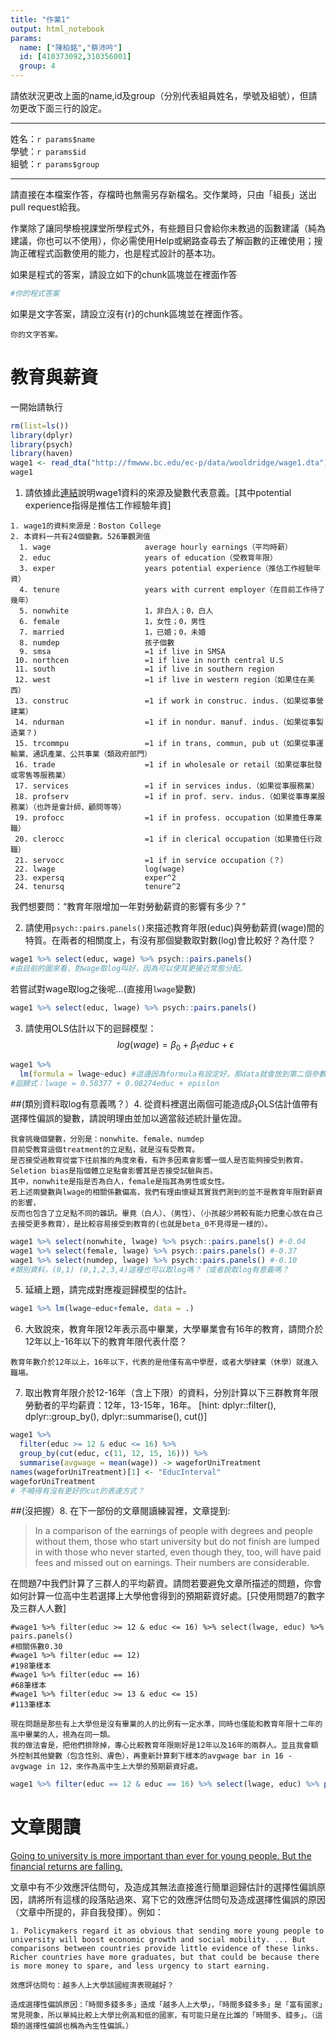 ```yaml
---
title: "作業1"
output: html_notebook
params:
  name: ["陳柏銘","蔡沛吟"]
  id: [410373092,310356001]
  group: 4
---
```

請依狀況更改上面的name,id及group（分別代表組員姓名，學號及組號），但請勿更改下面三行的設定。  

***
姓名：`r params$name`  
學號：`r params$id`  
組號：`r params$group`  

***

請直接在本檔案作答，存檔時也無需另存新檔名。交作業時，只由「組長」送出pull request給我。

作業除了讓同學檢視課堂所學程式外，有些題目只會給你未教過的函數建議（純為建議，你也可以不使用），你必需使用Help或網路查尋去了解函數的正確使用；搜詢正確程式函數使用的能力，也是程式設計的基本功。

如果是程式的答案，請設立如下的chunk區塊並在裡面作答
```r
#你的程式答案
```

如果是文字答案，請設立沒有{r}的chunk區塊並在裡面作答。
```
你的文字答案。
```

# 教育與薪資 

一開始請執行
```r
rm(list=ls())
library(dplyr)
library(psych)
library(haven)
wage1 <- read_dta("http://fmwww.bc.edu/ec-p/data/wooldridge/wage1.dta")
wage1
```

1. 請依據此[連結](http://fmwww.bc.edu/ec-p/data/wooldridge/wage1.des)說明wage1資料的來源及變數代表意義。[其中potential experience指得是推估工作經驗年資]

```
1. wage1的資料來源是：Boston College
2. 本資料一共有24個變數。526筆觀測值
  1. wage                     average hourly earnings（平均時薪）
  2. educ                     years of education（受教育年限）
  3. exper                    years potential experience（推估工作經驗年資）
  4. tenure                   years with current employer（在目前工作待了幾年）
  5. nonwhite                 1，非白人；0，白人
  6. female                   1，女性；0，男性
  7. married                  1，已婚；0，未婚
  8. numdep                   孩子個數
  9. smsa                     =1 if live in SMSA
 10. northcen                 =1 if live in north central U.S
 11. south                    =1 if live in southern region
 12. west                     =1 if live in western region（如果住在美西）
 13. construc                 =1 if work in construc. indus.（如果從事營建業）
 14. ndurman                  =1 if in nondur. manuf. indus.（如果從事製造業？)
 15. trcommpu                 =1 if in trans, commun, pub ut（如果從事運輸業、通訊產業、公共事業（類政府部門）
 16. trade                    =1 if in wholesale or retail（如果從事批發或零售等服務業）
 17. services                 =1 if in services indus.（如果從事服務業）
 18. profserv                 =1 if in prof. serv. indus.（如果從事專業服務業）（也許是會計師、顧問等等）
 19. profocc                  =1 if in profess. occupation（如果擔任專業職）
 20. clerocc                  =1 if in clerical occupation（如果擔任行政職）
 21. servocc                  =1 if in service occupation（？）
 22. lwage                    log(wage)
 23. expersq                  exper^2
 24. tenursq                  tenure^2
```
我們想要問："教育年限增加一年對勞動薪資的影響有多少？"

2. 請使用`psych::pairs.panels()`來描述教育年限(educ)與勞動薪資(wage)間的特質。在兩者的相關度上，有沒有那個變數取對數(log)會比較好？為什麼？
```r
wage1 %>% select(educ, wage) %>% psych::pairs.panels()
#由目前的圖來看，對wage取log叫好，因為可以使其更接近常態分配。
```
若嘗試對wage取log之後呢...(直接用`lwage`變數)
```r
wage1 %>% select(educ, lwage) %>% psych::pairs.panels()
```

3. 請使用OLS估計以下的迴歸模型：
$$log(wage)=\beta_0+\beta_1 educ+\epsilon$$
```r
wage1 %>%
  lm(formula = lwage~educ) #這邊因為formula有設定好。那data就會放到第二個參數，剛好是data，也就可以跑了。
#迴歸式：lwage = 0.58377 + 0.08274educ + epislon
```

##(類別資料取log有意義嗎？）4. 從資料裡選出兩個可能造成$\beta_1$OLS估計值帶有選擇性偏誤的變數，請說明理由並加以適當敍述統計量佐證。
```
我會挑幾個變數，分別是：nonwhite、female、numdep  
目前受教育這個treatment的立足點，就是沒有受教育。
是否接受過教育從當下往前推的角度來看，有許多因素會影響一個人是否能夠接受到教育。
Seletion bias是指個體立足點會影響其是否接受試驗與否。
其中，nonwhite是指是否為白人，female是指其為男性或女性。
若上述兩變數與lwage的相關係數偏高，我們有理由懷疑其實我們測到的並不是教育年限對薪資的影響，
反而也包含了立足點不同的雜訊。畢竟（白人）、（男性）、（小孩越少將較有能力把重心放在自己去接受更多教育），是比較容易接受到教育的(也就是beta_0不見得是一樣的）。
```
```r
wage1 %>% select(nonwhite, lwage) %>% psych::pairs.panels() #-0.04
wage1 %>% select(female, lwage) %>% psych::pairs.panels() #-0.37
wage1 %>% select(numdep, lwage) %>% psych::pairs.panels() #-0.10
#類別資料，(0,1) (0,1,2,3,4)這種也可以取log嗎？（或者說取log有意義嗎？
```

5. 延續上題，請完成對應複迴歸模型的估計。
```r
wage1 %>% lm(lwage~educ+female, data = .)
```

6. 大致說來，教育年限12年表示高中畢業，大學畢業會有16年的教育，請問介於12年以上-16年以下的教育年限代表什麼？
```
教育年數介於12年以上，16年以下，代表的是他僅有高中學歷，或者大學肄業（休學）就進入職場。
```
7. 取出教育年限介於12-16年（含上下限）的資料，分別計算以下三群教育年限勞動者的平均薪資：12年，13-15年，16年。
[hint: dplyr::filter(), dplyr::group_by(), dplyr::summarise(), cut()]
```r
wage1 %>% 
  filter(educ >= 12 & educ <= 16) %>% 
  group_by(cut(educ, c(11, 12, 15, 16))) %>% 
  summarise(avgwage = mean(wage)) -> wageforUniTreatment
names(wageforUniTreatment)[1] <- "EducInterval"
wageforUniTreatment
# 不曉得有沒有更好的cut的表達方式？
```

##(沒把握）8. 在下一部份的文章閱讀練習裡，文章提到: 

> In a comparison of the earnings of people with degrees and people without them, those who start university but do not finish are lumped in with those who never started, even though they, too, will have paid fees and missed out on earnings. Their numbers are considerable. 

在問題7中我們計算了三群人的平均薪資。請問若要避免文章所描述的問題，你會如何計算一位高中生若選擇上大學他會得到的預期薪資好處。[只使用問題7的數字及三群人人數]
```
#wage1 %>% filter(educ >= 12 & educ <= 16) %>% select(lwage, educ) %>% pairs.panels()
#相關係數0.30
#wage1 %>% filter(educ == 12) 
#198筆樣本
#wage1 %>% filter(educ == 16) 
#68筆樣本
#wage1 %>% filter(educ >= 13 & educ <= 15)
#113筆樣本

現在問題是那些有上大學但是沒有畢業的人的比例有一定水準，同時也僅能和教育年限十二年的高中畢業的人，視為在同一類。
我的做法會是，把他們排除掉，專心比較教育年限剛好是12年以及16年的兩群人。並且我會額外控制其他變數（包含性別、膚色），再重新計算剩下樣本的avgwage bar in 16 - avgwage in 12，來作為高中生上大學的預期薪資好處。
```
```r
wage1 %>% filter(educ == 12 & educ == 16) %>% select(lwage, educ) %>% pairs.panels()
```

# 文章閱讀
[Going to university is more important than ever for young people.
But the financial returns are falling.](https://www.economist.com/news/international/21736151-financial-returns-are-falling-going-university-more-important-ever)

文章中有不少效應評估問句，及造成其無法直接進行簡單迴歸估計的選擇性偏誤原因，請將所有這樣的段落貼過來、寫下它的效應評估問句及造成選擇性偏誤的原因（文章中所提的，非自我發揮）。例如：

```
1. Policymakers regard it as obvious that sending more young people to university will boost economic growth and social mobility. ... But comparisons between countries provide little evidence of these links. Richer countries have more graduates, but that could be because there is more money to spare, and less urgency to start earning.

效應評估問句：越多人上大學該國經濟表現越好？

造成選擇性偏誤原因：「時間多錢多多」造成「越多人上大學」，「時間多錢多多」是「富有國家」常見現象，所以單純比較上大學比例高和低的國家，有可能只是在比誰的「時間多、錢多」。（這類的選擇性偏誤也稱為內生性偏誤。）
```
